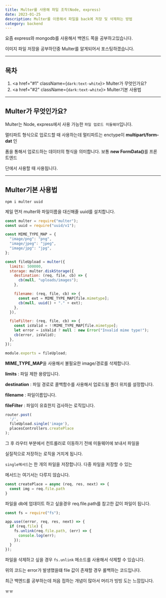 ---
title: Multer를 사용해 파일 조작(Node, express)
date: 2023-01-25
description: Multer를 이용해서 파일을 back에 저장 및 삭제하는 방법
category: backend
---

요즘 express와 mongodb를 사용해서 백엔드 쪽을 공부하고있습니다.

이미지 파일 저장을 공부하던중 Multer를 알게되어서 포스팅하겠습니다.

---

<h2 className={`dark:text-white text-center`}>목차</h2>

1. <a href="#1" className={`dark:text-white`}>
     Multer가 무엇인가요?
   </a>
2. <a href="#2" className={`dark:text-white`}>
     Multer기본 사용법
   </a>

---

<h2 id="1" className={`dark:text-white text-center`}>
  Multer가 무엇인가요?
</h2>

Multer는 Node, express에서 사용 가능한 `파일 업로드 미들웨어`입니다.

멀티파트 형식으로 업로드할 때 사용하는데 멀티파트는 enctype이 <b>multipart/form-dat</b> 인

폼을 통해서 업로드하는 데이터의 형식을 의미합니다. 보통 <b>new FormData()</b>를 프론트엔드

단에서 사용할 때 사용됩니다.

---

<h2 id="2" className={`dark:text-white text-center`}>
  Multer기본 사용법
</h2>

```
npm i multer uuid
```

제일 먼저 multer와 파일이름을 대신해줄 uuid를 설치합니다.

```js:middleware/file-upload.js showLineNumbers
const multer = require("multer");
const uuid = require("uuid/v1");

const MIME_TYPE_MAP = {
  "image/png": "png",
  "image/jpeg": "jpeg",
  "image/jpg": "jpg",
};

const fileUpload = multer({
  limits: 500000,
  storage: multer.diskStorage({
    destination: (req, file, cb) => {
      cb(null, "uploads/images");
    },

    filename: (req, file, cb) => {
      const ext = MIME_TYPE_MAP[file.mimetype];
      cb(null, uuid() + "." + ext);
    },
  }),

  fileFilter: (req, file, cb) => {
    const isValid = !!MIME_TYPE_MAP[file.mimetype];
    let error = isValid ? null : new Error("Invalid mime type!");
    cb(error, isValid);
  },
});

module.exports = fileUpload;
```

<b>MIME_TYPE_MAP</b>을 사용해서 불필요한 image/경로를 삭제합니다.

<b>limits</b> : 파일 제한 용량입니다.

<b>destination</b> : 파일 경로로 콜백함수를 사용해서 업로드될 폴더 위치를 설정합니다.

<b>filename</b> : 파일이름입니다.

<b>fileFilter</b> : 파일이 유효한지 검사하는 로직입니다.

```js:router/place.js showLineNumbers
router.post(
  '/',
  fileUpload.single('image'),
  placesControllers.createPlace
);

```

그 후 라우터 부분에서 컨트롤러로 이동하기 전에 미들웨어에 보내서 파일을

실질적으로 저장하는 로직을 거치게 됩니다.

`single메서드`는 한 개의 파일을 저장합니다. 다중 파일을 저장할 수 있는

메서드는 여기서는 다루지 않습니다.

```js:controller/splacesControllers.js showLineNumbers
const createPlace = async (req, res, next) => {
  const img = req.file.path
}
```

파일을 db에 업데이트 하고 싶을경우 req.file.path를 참고한 값이 파일이 됩니다.

```js:app.js showLineNumbers
const fs = require("fs");

app.use((error, req, res, next) => {
  if (req.file) {
    fs.unlink(req.file.path, (err) => {
      console.log(err);
    });
  }
});
```

파일을 삭제하고 싶을 경우 `fs.unlink` 메소드를 사용해서 삭제할 수 있습니다.

위의 코드는 error가 발생했을떄 file 값이 존재할 경우 롤백하는 코드입니다.

최근 백엔드를 공부하는데 처음 접하는 개념이 많아서 머리가 빙빙 도는 느낌입니다.

ㅠㅠ
